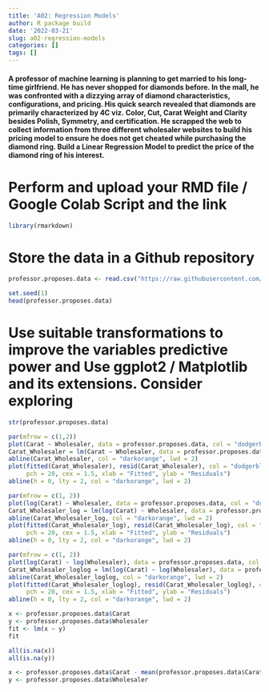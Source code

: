 ```yaml
---
title: 'A02: Regression Models'
author: R package build
date: '2022-03-21'
slug: a02-regression-models
categories: []
tags: []
---
```



#### A professor of machine learning is planning to get married to his long-time girlfriend. He has never shopped for diamonds before. In the mall, he was confronted with a dizzying array of diamond characteristics, configurations, and pricing. His quick search revealed that diamonds are primarily characterized by 4C viz. Color, Cut, Carat Weight and Clarity besides Polish, Symmetry, and certification. He scrapped the web to collect information from three different wholesaler websites to build his pricing model to ensure he does not get cheated while purchasing the diamond ring. Build a Linear Regression Model to predict the price of the diamond ring of his interest. 

# Perform and upload your RMD file / Google Colab Script and the link
```r
library(rmarkdown)
```

# Store the data in a Github repository
```r
professor.proposes.data <- read.csv("https://raw.githubusercontent.com/JennaLeali/JennaLealisWebsite/main/Professor_Proposes_Data%201.csv")
```
```r
set.seed(1)
head(professor.proposes.data)
```

# Use suitable transformations to improve the variables predictive power and Use ggplot2 / Matplotlib and its extensions. Consider exploring
```r
str(professor.proposes.data)
```
```r
par(mfrow = c(1,2))
plot(Carat ~ Wholesaler, data = professor.proposes.data, col = "dodgerblue", pch = 20, cex = .5)
Carat_Wholesaler = lm(Carat ~ Wholesaler, data = professor.proposes.data)
abline(Carat_Wholesaler, col = "darkorange", lwd = 2)
plot(fitted(Carat_Wholesaler), resid(Carat_Wholesaler), col = "dodgerblue",
     pch = 20, cex = 1.5, xlab = "Fitted", ylab = "Residuals")
abline(h = 0, lty = 2, col = "darkorange", lwd = 2)
```
```r
par(mfrow = c(1, 2))
plot(log(Carat) ~ Wholesaler, data = professor.proposes.data, col = "dodgerblue", pch = 20, cex = 1.5)
Carat_Wholesaler_log = lm(log(Carat) ~ Wholesaler, data = professor.proposes.data)
abline(Carat_Wholesaler_log, col = "darkorange", lwd = 2)
plot(fitted(Carat_Wholesaler_log), resid(Carat_Wholesaler_log), col = "dodgerblue",
     pch = 20, cex = 1.5, xlab = "Fitted", ylab = "Residuals")
abline(h = 0, lty = 2, col = "darkorange", lwd = 2)
```
```r
par(mfrow = c(1, 2))
plot(log(Carat) ~ log(Wholesaler), data = professor.proposes.data, col = "dodgerblue", pch = 20, cex = 1.5)
Carat_Wholesaler_loglog = lm(log(Carat) ~ log(Wholesaler), data = professor.proposes.data)
abline(Carat_Wholesaler_loglog, col = "darkorange", lwd = 2)
plot(fitted(Carat_Wholesaler_loglog), resid(Carat_Wholesaler_loglog), col = "dodgerblue",
     pch = 20, cex = 1.5, xlab = "Fitted", ylab = "Residuals")
abline(h = 0, lty = 2, col = "darkorange", lwd = 2)
```

```r
x <- professor.proposes.data$Carat
y <- professor.proposes.data$Wholesaler
fit <- lm(x ~ y)
fit
```

```r
all(is.na(x))
all(is.na(y))
```


```r
x <- professor.proposes.data$Carat - mean(professor.proposes.data$Carat)
y <- professor.proposes.data$Wholesaler
```








